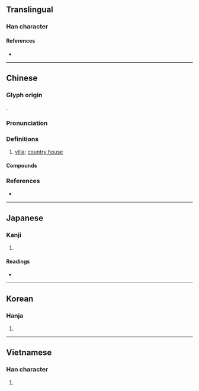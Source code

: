 {{character info}}
==Translingual==

===Han character===
{{Han char|rn=32|rad=土|as=11|sn=14|four=67104|canj=WNG|ids=⿱野土}}

====References====
* {{Han ref|kx=0237.200|dkj=05412|dj=0475.260|hdz=10480.060|uh=5885|ud=22661|bh=B9D6|bd=47574}}

----

==Chinese==
{{zh-forms}}

===Glyph origin===
{{Han etym}}
{{Han compound|野|土|ls=psc|c1=p|c2=s}}.

===Pronunciation===
{{zh-pron
|m=shù
|c=seoi5,seoi6
|c-t=lhui4
|h=gd=su4
|md=sê̤ṳ
|mn=sú
|mn-t=su2
|w=3zr
|mc=y
|oc=y
|cat=n
}}

===Definitions===
{{zh-hanzi}}

# [[villa]]; [[country house]]

====Compounds====
{{zh-der|別墅}}

===References===
* {{R:yue:mfccd}}

----

==Japanese==

===Kanji===
{{ja-kanji|grade=|rs=土11}}

# {{rfdef|ja|sort=土11}}

====Readings====
* {{ja-readings|on=[[しょ]] (sho), [[や]] (ya)|kun=[[しもやしき]] (shimoyashiki)}}

----

==Korean==

===Hanja===
{{ko-hanja|hangeul=[[서]]|rv=seo|mr=sŏ}}

# {{rfdef|ko|sort=土11}}

----

==Vietnamese==

===Han character===
{{vi-readings|reading=thự|rs=土11}}

# {{rfdef|vi|sort=土11}}